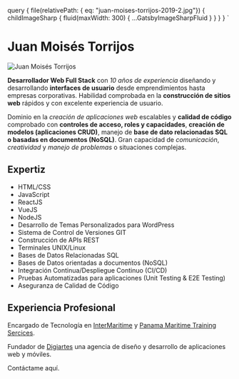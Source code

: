 
  query {
    file(relativePath: { eq: "juan-moises-torrijos-2019-2.jpg"}) {
      childImageSharp {
        fluid(maxWidth: 300) {
          ...GatsbyImageSharpFluid
        }
      }
    }
  }
`

# Juan Moisés Torrijos

<Img
  fluid={props.data.file.childImageSharp.fluid}
  className="image-float left rounded-circle small-shadow"
  alt="Juan Moisés Torrijos"
/>

**Desarrollador Web Full Stack** con *10 años de experiencia* diseñando y desarrollando **interfaces de usuario** desde emprendimientos hasta empresas corporativas. Habilidad comprobada en la **construcción de sitios web** rápidos y con excelente experiencia de usuario.

Dominio en la *creación de aplicaciones web* escalables y **calidad de código** comprobado con **controles de acceso, roles y capacidades**, **creación de modelos (aplicaciones CRUD)**, manejo de **base de dato relacionadas SQL o basadas en documentos (NoSQL)**. Gran capacidad de *comunicación*, *creatividad* y *manejo de problemas* o situaciones complejas.

## Expertiz
- HTML/CSS
- JavaScript
- ReactJS
- VueJS
- NodeJS
- Desarrollo de Temas Personalizados para WordPress
- Sistema de Control de Versiones GIT
- Construcción de APIs REST
- Terminales UNIX/Linux
- Bases de Datos Relacionadas SQL
- Bases de Datos orientadas a documentos (NoSQL)
- Integración Continua/Despliegue Continuo (CI/CD)
- Pruebas Automatizadas para aplicaciones (Unit Testing & E2E Testing)
- Aseguranza de Calidad de Código

## Experiencia Profesional
Encargado de Tecnología en [InterMaritime](https://intermaritime.org) y [Panama Maritime Training Sercices](https://panamamaritimetraining.com).

Fundador de [Digiartes](https://digiartes.com) una agencia de diseño y desarrollo de aplicaciones web y móviles.

<Link to="/contactame">Contáctame aquí.</Link>
